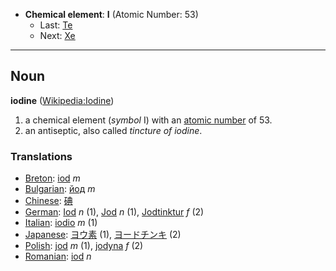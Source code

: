 *'''Chemical element''': '''I''' (Atomic Number: 53)
**Last: [[Tellurium|Te]]
**Next: [[Xenon|Xe]]


----
== Noun ==
'''iodine''' ([[en:Iodine|Wikipedia:Iodine]])

# a chemical element (''symbol'' I) with an [[atomic number]] of 53.
# an antiseptic, also called ''tincture of iodine''.

===Translations===
*[[Breton]]: [[iod]] ''m''
*[[Bulgarian]]: [[йод]] ''m''
*[[Chinese]]: [[碘]]
*[[German]]: [[Iod]] ''n'' (1), [[Jod]] ''n'' (1), [[Jodtinktur]] ''f'' (2)
*[[Italian]]: [[iodio]] ''m'' (1)
*[[Japanese]]: [[ヨウ素]] (1), [[ヨードチンキ]] (2)
*[[Polish]]:  [[jod]] ''m'' (1), [[jodyna]] ''f'' (2)
*[[Romanian]]: [[iod]] ''n''